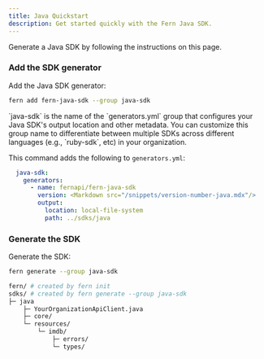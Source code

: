```yaml
---
title: Java Quickstart
description: Get started quickly with the Fern Java SDK.
---
```


Generate a Java SDK by following the instructions on this page. 

<Markdown src="/products/sdks/snippets/setup-fern-folder-callout.mdx"/>

<Steps>

<Markdown src="/products/sdks/snippets/pass-fern-check.mdx"/>

### Add the SDK generator

Add the Java SDK generator:

```bash
fern add fern-java-sdk --group java-sdk
```
<Note>
  `java-sdk` is the name of the `generators.yml` group that configures your Java
  SDK's output location and other metadata. You can customize this group name to
  differentiate between multiple SDKs across different languages (e.g.,
  `ruby-sdk`, etc) in your organization.
</Note>

This command adds the following to `generators.yml`:

```yaml
  java-sdk:
    generators:
      - name: fernapi/fern-java-sdk
        version: <Markdown src="/snippets/version-number-java.mdx"/>
        output:
          location: local-file-system
          path: ../sdks/java
```

### Generate the SDK

  Generate the SDK:

  ```bash
  fern generate --group java-sdk
  ```

  <Markdown src="/products/sdks/snippets/generate-sdk.mdx"/>

```bash
fern/ # created by fern init
sdks/ # created by fern generate --group java-sdk
├─ java
    ├─ YourOrganizationApiClient.java
    ├─ core/
    └─ resources/
        └─ imdb/
            ├─ errors/
            └─ types/
```
</Steps>

